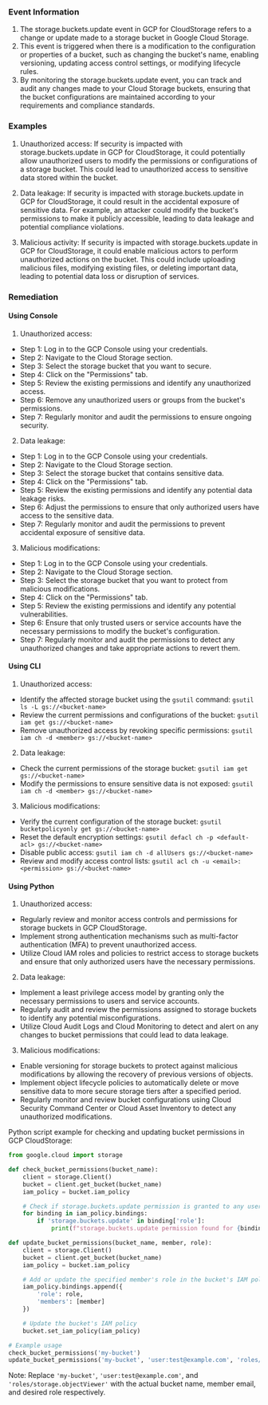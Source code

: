 
### Event Information

1. The storage.buckets.update event in GCP for CloudStorage refers to a change or update made to a storage bucket in Google Cloud Storage.
2. This event is triggered when there is a modification to the configuration or properties of a bucket, such as changing the bucket's name, enabling versioning, updating access control settings, or modifying lifecycle rules.
3. By monitoring the storage.buckets.update event, you can track and audit any changes made to your Cloud Storage buckets, ensuring that the bucket configurations are maintained according to your requirements and compliance standards.


### Examples

1. Unauthorized access: If security is impacted with storage.buckets.update in GCP for CloudStorage, it could potentially allow unauthorized users to modify the permissions or configurations of a storage bucket. This could lead to unauthorized access to sensitive data stored within the bucket.

2. Data leakage: If security is impacted with storage.buckets.update in GCP for CloudStorage, it could result in the accidental exposure of sensitive data. For example, an attacker could modify the bucket's permissions to make it publicly accessible, leading to data leakage and potential compliance violations.

3. Malicious activity: If security is impacted with storage.buckets.update in GCP for CloudStorage, it could enable malicious actors to perform unauthorized actions on the bucket. This could include uploading malicious files, modifying existing files, or deleting important data, leading to potential data loss or disruption of services.

### Remediation

#### Using Console

1. Unauthorized access:
- Step 1: Log in to the GCP Console using your credentials.
- Step 2: Navigate to the Cloud Storage section.
- Step 3: Select the storage bucket that you want to secure.
- Step 4: Click on the "Permissions" tab.
- Step 5: Review the existing permissions and identify any unauthorized access.
- Step 6: Remove any unauthorized users or groups from the bucket's permissions.
- Step 7: Regularly monitor and audit the permissions to ensure ongoing security.

2. Data leakage:
- Step 1: Log in to the GCP Console using your credentials.
- Step 2: Navigate to the Cloud Storage section.
- Step 3: Select the storage bucket that contains sensitive data.
- Step 4: Click on the "Permissions" tab.
- Step 5: Review the existing permissions and identify any potential data leakage risks.
- Step 6: Adjust the permissions to ensure that only authorized users have access to the sensitive data.
- Step 7: Regularly monitor and audit the permissions to prevent accidental exposure of sensitive data.

3. Malicious modifications:
- Step 1: Log in to the GCP Console using your credentials.
- Step 2: Navigate to the Cloud Storage section.
- Step 3: Select the storage bucket that you want to protect from malicious modifications.
- Step 4: Click on the "Permissions" tab.
- Step 5: Review the existing permissions and identify any potential vulnerabilities.
- Step 6: Ensure that only trusted users or service accounts have the necessary permissions to modify the bucket's configuration.
- Step 7: Regularly monitor and audit the permissions to detect any unauthorized changes and take appropriate actions to revert them.

#### Using CLI

1. Unauthorized access:
- Identify the affected storage bucket using the `gsutil` command: `gsutil ls -L gs://<bucket-name>`
- Review the current permissions and configurations of the bucket: `gsutil iam get gs://<bucket-name>`
- Remove unauthorized access by revoking specific permissions: `gsutil iam ch -d <member> gs://<bucket-name>`

2. Data leakage:
- Check the current permissions of the storage bucket: `gsutil iam get gs://<bucket-name>`
- Modify the permissions to ensure sensitive data is not exposed: `gsutil iam ch -d <member> gs://<bucket-name>`

3. Malicious modifications:
- Verify the current configuration of the storage bucket: `gsutil bucketpolicyonly get gs://<bucket-name>`
- Reset the default encryption settings: `gsutil defacl ch -p <default-acl> gs://<bucket-name>`
- Disable public access: `gsutil iam ch -d allUsers gs://<bucket-name>`
- Review and modify access control lists: `gsutil acl ch -u <email>:<permission> gs://<bucket-name>`

#### Using Python

1. Unauthorized access:
- Regularly review and monitor access controls and permissions for storage buckets in GCP CloudStorage.
- Implement strong authentication mechanisms such as multi-factor authentication (MFA) to prevent unauthorized access.
- Utilize Cloud IAM roles and policies to restrict access to storage buckets and ensure that only authorized users have the necessary permissions.

2. Data leakage:
- Implement a least privilege access model by granting only the necessary permissions to users and service accounts.
- Regularly audit and review the permissions assigned to storage buckets to identify any potential misconfigurations.
- Utilize Cloud Audit Logs and Cloud Monitoring to detect and alert on any changes to bucket permissions that could lead to data leakage.

3. Malicious modifications:
- Enable versioning for storage buckets to protect against malicious modifications by allowing the recovery of previous versions of objects.
- Implement object lifecycle policies to automatically delete or move sensitive data to more secure storage tiers after a specified period.
- Regularly monitor and review bucket configurations using Cloud Security Command Center or Cloud Asset Inventory to detect any unauthorized modifications.

Python script example for checking and updating bucket permissions in GCP CloudStorage:

```python
from google.cloud import storage

def check_bucket_permissions(bucket_name):
    client = storage.Client()
    bucket = client.get_bucket(bucket_name)
    iam_policy = bucket.iam_policy

    # Check if storage.buckets.update permission is granted to any user or service account
    for binding in iam_policy.bindings:
        if 'storage.buckets.update' in binding['role']:
            print(f"storage.buckets.update permission found for {binding['members']}")

def update_bucket_permissions(bucket_name, member, role):
    client = storage.Client()
    bucket = client.get_bucket(bucket_name)
    iam_policy = bucket.iam_policy

    # Add or update the specified member's role in the bucket's IAM policy
    iam_policy.bindings.append({
        'role': role,
        'members': [member]
    })

    # Update the bucket's IAM policy
    bucket.set_iam_policy(iam_policy)

# Example usage
check_bucket_permissions('my-bucket')
update_bucket_permissions('my-bucket', 'user:test@example.com', 'roles/storage.objectViewer')
```
Note: Replace `'my-bucket'`, `'user:test@example.com'`, and `'roles/storage.objectViewer'` with the actual bucket name, member email, and desired role respectively.

